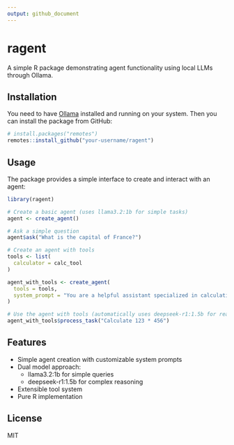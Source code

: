 ```yaml
---
output: github_document
---
```


# ragent

A simple R package demonstrating agent functionality using local LLMs through Ollama.

## Installation

You need to have [Ollama](https://ollama.ai/) installed and running on your system.
Then you can install the package from GitHub:

```r
# install.packages("remotes")
remotes::install_github("your-username/ragent")
```

## Usage

The package provides a simple interface to create and interact with an agent:

```r
library(ragent)

# Create a basic agent (uses llama3.2:1b for simple tasks)
agent <- create_agent()

# Ask a simple question
agent$ask("What is the capital of France?")

# Create an agent with tools
tools <- list(
  calculator = calc_tool
)

agent_with_tools <- create_agent(
  tools = tools,
  system_prompt = "You are a helpful assistant specialized in calculations."
)

# Use the agent with tools (automatically uses deepseek-r1:1.5b for reasoning)
agent_with_tools$process_task("Calculate 123 * 456")
```

## Features

- Simple agent creation with customizable system prompts
- Dual model approach:
  - llama3.2:1b for simple queries
  - deepseek-r1:1.5b for complex reasoning
- Extensible tool system
- Pure R implementation

## License

MIT